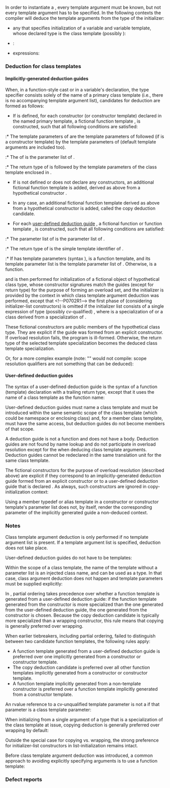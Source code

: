 {{title|Class template argument deduction (CTAD) {{mark since c++17}}}}
{{cpp/language/declarations/expressions/templates/navbar}}

In order to instantiate a {{rlp|class template}}, every template argument must be known, but not every template argument has to be specified. In the following contexts the compiler will deduce the template arguments from the type of the initializer:
* any {{rlp|declarations|declaration}} that specifies initialization of a variable and variable template, whose declared type is the class template (possibly {{rlp|cv|cv-qualified}}):
{{source|1=
std::pair p(2, 4.5);     // deduces to std::pair&lt;int, double&gt; p(2, 4.5);
std::tuple t(4, 3, 2.5); // same as auto t = std::make_tuple(4, 3, 2.5);
std::less l;             // same as std::less&lt;void&gt; l;
}}
* {{rlp|new|new-expressions}}:
{{source|1=
template&lt;class T&gt;
struct A
{
    A(T, T);
};

auto y = new A{1, 2}; // allocated type is A&lt;int&gt;
}}
* {{rlp|explicit cast|function-style cast}} expressions:
{{source|1=
auto lck = std::lock_guard(mtx);     // deduces to std::lock_guard&lt;std::mutex&gt;
std::copy_n(vi1, 3,
    std::back_insert_iterator(vi2)); // deduces to std::back_insert_iterator&lt;T&gt;,
                                     // where T is the type of the container vi2
std::for_each(vi.begin(), vi.end(),
    Foo([&amp;](int i) {...}));          // deduces to Foo&lt;T&gt;,
                                     // where T is the unique lambda type
}}
{{rrev|since=c++20|1=
* the type of a {{rlpsd|template parameters#Non-type template parameter}}:
{{source|1=
template&lt;class T&gt;
struct X
{
    constexpr X(T) {}
};

template&lt;X x&gt;
struct Y {};

Y&lt;0&gt; y; // OK, Y&lt;X&lt;int&gt;(0)&gt;
}}
}}

===Deduction for class templates===
{{anchor|Automatic deduction guides}}
====Implicitly-generated deduction guides====
When, in a function-style cast or in a variable's declaration, the type specifier consists solely
of the name of a primary class template {{tt|C}} (i.e., there is no accompanying template argument list), candidates for deduction are formed as follows:

* If {{tt|C}} is defined, for each constructor (or constructor template) {{tt|C{{sub|i}}}} declared in the named primary template, a fictional function template {{tt|F{{sub|i}}}}, is constructed, such that all following conditions are satisfied:
:* The template parameters of {{tt|F{{sub|i}}}} are the template parameters of {{tt|C}} followed (if {{tt|C{{sub|i}}}} is a constructor template) by the template parameters of {{tt|C{{sub|i}}}} (default template arguments are included too).
{{rrev|since=c++20|
:* The {{rlp|constraints|associated constraints}} of {{tt|F{{sub|i}}}} are the conjunction of the associated constraints of {{tt|C}} and the associated constraints of {{tt|C{{sub|i}}}}.
}}
:* The {{rlpsd|function#Parameter list}} of {{tt|F{{sub|i}}}} is the parameter list of {{tt|C{{sub|i}}}}.
:* The return type of {{tt|F{{sub|i}}}} is {{tt|C}} followed by the template parameters of the class template enclosed in {{tt|&lt;&gt;}}.

* If {{tt|C}} is not defined or does not declare any constructors, an additional fictional function template is added, derived as above from a hypothetical constructor {{tt|C()}}.

* In any case, an additional fictional function template derived as above from a hypothetical constructor {{tt|C(C)}} is added, called the copy deduction candidate.

* For each [[#User-defined deduction guides|user-defined deduction guide]] {{tt|G{{sub|i}}}}, a fictional function or function template {{tt|F{{sub|i}}}}, is constructed, such that all following conditions are satisfied:
:* The parameter list of {{tt|F{{sub|i}}}} is the parameter list of {{tt|G{{sub|i}}}}.
:* The return type of {{tt|F{{sub|i}}}} is the simple template identifier of {{tt|G{{sub|i}}}}.
:* If {{tt|G{{sub|i}}}} has template parameters (syntax {{v|2}}), {{tt|F{{sub|i}}}} is a function template, and its template parameter list is the template parameter list of {{tt|G{{sub|i}}}}. Otherwise, {{tt|F{{sub|i}}}} is a function.

{{rrev|since=c++20|1=
* In addition, if
:* {{tt|C}} is defined and satisfies the requirements of an {{rlp|aggregate initialization|aggregate type}} with the assumption that any dependent base class has no virtual functions or virtual base classes,
:* there are no user-defined deduction guides for {{tt|C}}, and
:* the variable is initialized from a non-empty list of initializers {{spar|arg1, arg2, ..., argn}} (which may use {{rlpsd|aggregate initialization#Designated initializer}}),
: an aggregate deduction candidate may be added. The parameter list of the aggregate deduction candidate is produced from the aggregate element types, as follows:
:* Let {{tt|e{{sub|i}}}} be the (possibly recursive) {{rlp|aggregate initialization|aggregate element}} that would be initialized from {{tt|arg{{sub|i}}}}, where
::* {{rlpsd|aggregate initialization#Brace elision}} is not considered for any aggregate element that has
:::* a {{rlp|dependent name#Dependent types|dependent}} non-array type,
:::* an array type with a {{rlp|dependent name#Value-dependent expressions|value-dependent}} bound, or
:::* an array type with a dependent array element type and {{tt|arg{{sub|i}}}} is a {{rlp|string literal}}{{mark unreviewed dr|cwg|2685}}
::* if {{tt|C}} (or its element that is itself an aggregate) has a base that is a {{rlp|parameter pack|pack expansion}}:
:::* if the pack expansion is a trailing aggregate element, it is considered to match all remaining elements of the initializer list;
:::* otherwise, the pack is considered to be empty.
:* If there is no such {{tt|e{{sub|i}}}}, the aggregate deduction candidate is not added.
:* Otherwise, determine the parameter list {{tt|T{{sub|1}}, T{{sub|2}}, ..., T{{sub|n}}}} of the aggregate deduction candidate as follows:
::* If {{tt|e{{sub|i}}}} is an array and {{tt|arg{{sub|i}}}} is a {{spar sep|braced-init-list}}, {{tt|T{{sub|i}}}} is an rvalue reference to the declared type of {{tt|e{{sub|i}}}}.
::* If {{tt|e{{sub|i}}}} is an array and {{tt|arg{{sub|i}}}} is a {{rlp|string literal}}, {{tt|T{{sub|i}}}} is an lvalue reference to the const-qualified declared type of {{tt|e{{sub|i}}}}.{{mark unreviewed dr|cwg|2681}}
::* Otherwise, {{tt|T{{sub|i}}}} is the declared type of {{tt|e{{sub|i}}}}.
::* If a pack was skipped because it is a non-trailing aggregate element, an additional parameter pack of the form {{tt|P{{sub|j}} ...}} is inserted in its original aggregate element position. (This will generally cause deduction to fail.)
::* If a pack is a trailing aggregate element, the trailing sequence of parameters corresponding to it is replaced by a single parameter of the form {{tt|T{{sub|n}} ...}}.
: The aggregate deduction candidate is a fictional function template derived as above from a hypothetical constructor {{tt|C(T{{sub|1}}, T{{sub|2}}, ..., T{{sub|n}})}}.

: During template argument deduction for the aggregate deduction candidate, the number of elements in a trailing parameter pack is only deduced from the number of remaining function arguments if it is not otherwise deduced.

{{source|1=
template&lt;class T&gt;
struct A
{
    T t;
    
    struct
    {
        long a, b;
    } u;
};

A a{1, 2, 3};
// aggregate deduction candidate:
//   template&lt;class T&gt;
//   A&lt;T&gt; F(T, long, long);

template&lt;class... Args&gt;
struct B : std::tuple&lt;Args...&gt;, Args... {};

B b{std::tuple&lt;std::any, std::string&gt;{}, std::any{}&lt;!-- --&gt;};
// aggregate deduction candidate:
//   template&lt;class... Args&gt;
//   B&lt;Args...&gt; F(std::tuple&lt;Args...&gt;, Args...);

// type of b is deduced as B&lt;std::any, std::string&gt;
}}
}}

{{rlp|template argument deduction|Template argument deduction}} and {{rlp|overload resolution}} is then performed for initialization of a fictional object of hypothetical class type, whose constructor signatures match the guides (except for return type) for the purpose of forming an overload set, and the initializer is provided by the context in which class template argument deduction was performed, except that &lt;!--P0702R1--&gt; the first phase of {{rlpsd|overload resolution#List-initialization}} (considering initializer-list constructors) is omitted if the initializer list consists of a single expression of type (possibly cv-qualified) {{tt|U}}, where {{tt|U}} is a specialization of {{tt|C}} or a class derived from a specialization of {{tt|C}}.

These fictional constructors are public members of the hypothetical class type. They are explicit if the guide was formed from an explicit constructor. If overload resolution fails, the program is ill-formed. Otherwise, the return type of the selected {{tt|F}} template specialization becomes the deduced class template specialization.

{{source|1=
template&lt;class T&gt;
struct UniquePtr
{
    UniquePtr(T* t);
};

UniquePtr dp{new auto(2.0)};

// One declared constructor:
// C1: UniquePtr(T*);

// Set of implicitly-generated deduction guides:

// F1: template&lt;class T&gt;
//     UniquePtr&lt;T&gt; F(T* p);

// F2: template&lt;class T&gt; 
//     UniquePtr&lt;T&gt; F(UniquePtr&lt;T&gt;); // copy deduction candidate

// imaginary class to initialize:
// struct X
// {
//     template&lt;class T&gt;
//     X(T* p);         // from F1
//     
//     template&lt;class T&gt;
//     X(UniquePtr&lt;T&gt;); // from F2
// };

// direct-initialization of an X object
// with "new double(2.0)" as the initializer
// selects the constructor that corresponds to the guide F1 with T = double
// For F1 with T=double, the return type is UniquePtr&lt;double&gt;

// result:
// UniquePtr&lt;double&gt; dp{new auto(2.0)}
}}

Or, for a more complex example (note: "{{tt|S::N}}" would not compile: scope resolution qualifiers are not something that can be deduced):
{{source|1=
template&lt;class T&gt;
struct S
{
    template&lt;class U&gt;
    struct N
    {
        N(T);
        N(T, U);
        
        template&lt;class V&gt;
        N(V, U);
    };
};

S&lt;int&gt;::N x{2.0, 1};

// the implicitly-generated deduction guides are (note that T is already known to be int)

// F1: template&lt;class U&gt;
//     S&lt;int&gt;::N&lt;U&gt; F(int);

// F2: template&lt;class U&gt;
//     S&lt;int&gt;::N&lt;U&gt; F(int, U);

// F3: template&lt;class U, class V&gt;
//     S&lt;int&gt;::N&lt;U&gt; F(V, U);

// F4: template&lt;class U&gt;
//     S&lt;int&gt;::N&lt;U&gt; F(S&lt;int&gt;::N&lt;U&gt;); (copy deduction candidate)

// Overload resolution for direct-list-init with "{2.0, 1}" as the initializer
// chooses F3 with U=int and V=double.
// The return type is S&lt;int&gt;::N&lt;int&gt;

// result:
// S&lt;int&gt;::N&lt;int&gt; x{2.0, 1};
}}

====User-defined deduction guides====
The syntax of a user-defined deduction guide is the syntax of a function (template) declaration with a trailing return type, except that it uses the name of a class template as the function name:
{{sdsc begin}}
{{sdsc|num=1|{{spar optional|explicit}} {{spar|template-name}} {{ttb|(}} {{spar|parameter-list}} {{ttb|)}} {{ttb|-&gt;}} {{spar|simple-template-id}} {{spar optional|requires-clause}} {{ttb|;}}}}
{{sdsc|num=2|{{ttb|template &lt;}}{{spar sep|template-parameter-list}}{{ttb|&gt;}} {{spar optional|requires-clause}}&lt;br&gt;{{spar optional|explicit}} {{spar|template-name}} {{ttb|(}} {{spar|parameter-list}} {{ttb|)}} {{ttb|-&gt;}} {{spar|simple-template-id}} {{spar optional|requires-clause}} {{ttb|;}}}}
{{sdsc end}}

{{par begin}}
{{par|{{spar|template-parameter-list}}|a non-empty comma-separated list of {{rlp|template parameters}}}}
{{par|{{spar|explicit}}|an {{rlp|explicit|{{tt|explicit}} specifier}}}}
{{par|{{spar|template-name}}|the name of the class template whose arguments are to be deduced}}
{{par|{{spar|parameter-list}}|a (possibly empty) {{rlpsd|function#Parameter list}}}}
{{par|{{spar|simple-template-id}}|a {{rlp|templates#Template identifiers|simple template identifier}}}}
{{par|{{spar|requires-clause}}|{{mark since c++20}} a {{rlp|constraints#Requires clauses|{{c/core|requires}} clause}}}}
{{par end}}


{{rrev|since=c++20|
The parameters of user-defined deduction guides cannot have placeholder types: the {{rlpsd|function template#Abbreviated function template}} syntax is not allowed.
}}

User-defined deduction guides must name a class template and must be introduced within the same semantic scope of the class template (which could be namespace or enclosing class) and, for a member class template, must have the same access, but deduction guides do not become members of that scope.

A deduction guide is not a function and does not have a body. Deduction guides are not found by name lookup and do not participate in overload resolution except for the {{rlp|overload resolution#Best viable function|overload resolution against other deduction guides}} when deducing class template arguments. Deduction guides cannot be redeclared in the same translation unit for the same class template.

{{source|1=
// declaration of the template
template&lt;class T&gt;
struct container
{
    container(T t) {}
    
    template&lt;class Iter&gt;
    container(Iter beg, Iter end);
};

// additional deduction guide
template&lt;class Iter&gt;
container(Iter b, Iter e) -&gt; container&lt;typename std::iterator_traits&lt;Iter&gt;::value_type&gt;;

// uses
container c(7); // OK: deduces T=int using an implicitly-generated guide
std::vector&lt;double&gt; v = {/* ... */};
auto d = container(v.begin(), v.end()); // OK: deduces T=double
container e{5, 6}; // Error: there is no std::iterator_traits&lt;int&gt;::value_type
}}

The fictional constructors for the purpose of overload resolution (described above) are explicit if they correspond to an implicitly-generated deduction guide formed from an explicit constructor or to a user-defined deduction guide that is declared {{rlp|explicit}}. As always, such constructors are ignored in copy-initialization context:
{{source|1=
template&lt;class T&gt;
struct A
{
    explicit A(const T&amp;, ...) noexcept; // #1
    A(T&amp;&amp;, ...);                        // #2
};

int i;
A a1 = {i, i}; // error: cannot deduce from rvalue reference in #2,
               // and #1 is explicit, and not considered in copy-initialization.
A a2{i, i};    // OK, #1 deduces to A&lt;int&gt; and also initializes
A a3{0, i};    // OK, #2 deduces to A&lt;int&gt; and also initializes
A a4 = {0, i}; // OK, #2 deduces to A&lt;int&gt; and also initializes

template&lt;class T&gt;
A(const T&amp;, const T&amp;) -&gt; A&lt;T&amp;&gt;; // #3

template&lt;class T&gt;
explicit A(T&amp;&amp;, T&amp;&amp;)  -&gt; A&lt;T&gt;;  // #4

A a5 = {0, 1}; // error: #3 deduces to A&lt;int&amp;&gt;
               // and #1 &amp; #2 result in same parameter constructors.
A a6{0, 1};    // OK, #4 deduces to A&lt;int&gt; and #2 initializes
A a7 = {0, i}; // error: #3 deduces to A&lt;int&amp;&gt;
A a8{0, i};    // error: #3 deduces to A&lt;int&amp;&gt;
}}

Using a member typedef or alias template in a constructor or constructor template's parameter list does not, by itself, render the corresponding parameter of the implicitly generated guide a non-deduced context.

{{source|1=
template&lt;class T&gt;
struct B
{
    template&lt;class U&gt;
    using TA = T;
    
    template&lt;class U&gt;
    B(U, TA&lt;U&gt;); // #1
};

// Implicit deduction guide generated from #1 is the equivalent of
//     template&lt;class T, class U&gt;
//     B(U, T) -&gt; B&lt;T&gt;;
// rather than
//     template&lt;class T, class U&gt;
//     B(U, typename B&lt;T&gt;::template TA&lt;U&gt;) -&gt; B&lt;T&gt;;
// which would not have been deducible

B b{(int*)0, (char*)0}; // OK, deduces B&lt;char*&gt;
}}

{{rrev|since=c++20|1=
===Deduction for alias templates===
When a function-style cast or declaration of a variable uses the name of an alias template {{tt|A}} without an argument list as the type specifier, where {{tt|A}} is defined as an alias of {{tt|B&lt;ArgList&gt;}}, the scope of {{tt|B}} is non-dependent, and {{tt|B}} is either a class template or a similarly-defined alias template, deduction will proceed in the same way as for class templates, except that the guides are instead generated from the guides of {{tt|B}}, as follows:

* For each guide {{tt|f}} of {{tt|B}}, deduce the template arguments of the return type of {{tt|f}} from {{tt|B&lt;ArgList&gt;}} using {{rlp|template argument deduction}}, except that deduction does not fail if some arguments are not deduced. If deduction fails for another reason, proceed with an empty set of deduced template arguments.{{mark unreviewed dr|cwg|2664}}
* Substitute the result of above deduction into {{tt|f}}, if substitution fails, no guide is produced; otherwise, let {{tt|g}} denote the result of substitution, a guide {{tt|f'}} is formed, such that
:* The parameter types and the return type of {{tt|f'}} are the same as {{tt|g}}
:* If {{tt|f}} is a template, {{tt|f'}} is a function template whose template parameter list consists of all the template parameters of {{tt|A}} (including their default template arguments) that appear in the above deductions or (recursively) in their default template arguments, followed by the template parameters of {{tt|f}} that were not deduced (including their default template arguments); otherwise ({{tt|f}} is not a template), {{tt|f'}} is a function
:* The associated {{rlp|constraints}} of {{tt|f'}} are the conjunction of the associated constraints of {{tt|g}} and a constraint that is satisfied if and only if the arguments of {{tt|A}} are deducible from the result type

{{source|1=
template&lt;class T&gt;
class unique_ptr
{
    /* ... */
};

template&lt;class T&gt;
class unique_ptr&lt;T[]&gt;
{
    /* ... */
};

template&lt;class T&gt;
unique_ptr(T*) -&gt; unique_ptr&lt;T&gt;;   // #1

template&lt;class T&gt;
unique_ptr(T*) -&gt; unique_ptr&lt;T[]&gt;; // #2

template&lt;class T&gt;
concept NonArray = !std::is_array_v&lt;T&gt;;

template&lt;NonArray A&gt;
using unique_ptr_nonarray = unique_ptr&lt;A&gt;;

template&lt;class A&gt;
using unique_ptr_array = unique_ptr&lt;A[]&gt;;

// generated guide for unique_ptr_nonarray:

// from #1 (deduction of unique_ptr&lt;T&gt; from unique_ptr&lt;A&gt; yields T = A):
// template&lt;class A&gt;
//     requires(argument_of_unique_ptr_nonarray_is_deducible_from&lt;unique_ptr&lt;A&gt;&gt;)
// auto F(A*) -&gt; unique_ptr&lt;A&gt;;

// from #2 (deduction of unique_ptr&lt;T[]&gt; from unique_ptr&lt;A&gt; yields nothing):&lt;!--GCC (as of 18/Jan/2020) ICEs here --&gt;
// template&lt;class T&gt;
//     requires(argument_of_unique_ptr_nonarray_is_deducible_from&lt;unique_ptr&lt;T[]&gt;&gt;)
// auto F(T*) -&gt; unique_ptr&lt;T[]&gt;;

// where argument_of_unique_ptr_nonarray_is_deducible_from can be defined as

// template&lt;class&gt;
// class AA;

// template&lt;NonArray A&gt;
// class AA&lt;unique_ptr_nonarray&lt;A&gt;&gt; {};

// template&lt;class T&gt;
// concept argument_of_unique_ptr_nonarray_is_deducible_from =
//     requires { sizeof(AA&lt;T&gt;); };

// generated guide for unique_ptr_array:

// from #1 (deduction of unique_ptr&lt;T&gt; from unique_ptr&lt;A[]&gt; yields T = A[]):
// template&lt;class A&gt;
//     requires(argument_of_unique_ptr_array_is_deducible_from&lt;unique_ptr&lt;A[]&gt;&gt;)
// auto F(A(*)[]) -&gt; unique_ptr&lt;A[]&gt;;

// from #2 (deduction of unique_ptr&lt;T[]&gt; from unique_ptr&lt;A[]&gt; yields T = A):
// template&lt;class A&gt;
//     requires(argument_of_unique_ptr_array_is_deducible_from&lt;unique_ptr&lt;A[]&gt;&gt;)
// auto F(A*) -&gt; unique_ptr&lt;A[]&gt;;

// where argument_of_unique_ptr_array_is_deducible_from can be defined as

// template&lt;class&gt;
// class BB;

// template&lt;class A&gt;
// class BB&lt;unique_ptr_array&lt;A&gt;&gt; {};

// template&lt;class T&gt;
// concept argument_of_unique_ptr_array_is_deducible_from =
//     requires { sizeof(BB&lt;T&gt;); };

// Use:
unique_ptr_nonarray p(new int); // deduced to unique_ptr&lt;int&gt;
// deduction guide generated from #1 returns unique_ptr&lt;int&gt;
// deduction guide generated from #2 returns unique_ptr&lt;int[]&gt;, which is ignored because
//   argument_of_unique_ptr_nonarray_is_deducible_from&lt;unique_ptr&lt;int[]&gt;&gt; is unsatisfied

unique_ptr_array q(new int[42]); // deduced to unique_ptr&lt;int[]&gt;
// deduction guide generated from #1 fails (cannot deduce A in A(*)[] from new int[42])
// deduction guide generated from #2 returns unique_ptr&lt;int[]&gt;
}}
}}

===Notes===
Class template argument deduction is only performed if no template argument list is present. If a template argument list is specified, deduction does not take place.
{{source|1=
std::tuple t1(1, 2, 3);                // OK: deduction
std::tuple&lt;int, int, int&gt; t2(1, 2, 3); // OK: all arguments are provided

std::tuple&lt;&gt; t3(1, 2, 3);    // Error: no matching constructor in tuple&lt;&gt;.
                             //        No deduction performed.
std::tuple&lt;int&gt; t4(1, 2, 3); // Error
}}

{{rrev|until=c++20|1=
Class template argument deduction of aggregates typically requires user-defined deduction guides:
{{source|1=
template&lt;class A, class B&gt;
struct Agg
{
    A a;
    B b;
};
// implicitly-generated guides are formed from default, copy, and move constructors

template&lt;class A, class B&gt;
Agg(A a, B b) -&gt; Agg&lt;A, B&gt;;
// ^ This deduction guide can be implicitly generated in C++20

Agg agg{1, 2.0}; // deduced to Agg&lt;int, double&gt; from the user-defined guide

template&lt;class... T&gt;
array(T&amp;&amp;... t) -&gt; array&lt;std::common_type_t&lt;T...&gt;, sizeof...(T)&gt;;
auto a = array{1, 2, 5u}; // deduced to array&lt;unsigned, 3&gt; from the user-defined guide
}}
}}

User-defined deduction guides do not have to be templates:
{{source|1=
template&lt;class T&gt;
struct S
{
    S(T);
};
S(char const*) -&gt; S&lt;std::string&gt;;

S s{"hello"}; // deduced to S&lt;std::string&gt;
}}

Within the scope of a class template, the name of the template without a parameter list is an injected class name, and can be used as a type. In that case, class argument deduction does not happen and template parameters must be supplied explicitly:
{{source|
template&lt;class T&gt;
struct X
{
    X(T) {}
    
    template&lt;class Iter&gt;
    X(Iter b, Iter e) {}

    template&lt;class Iter&gt;
    auto foo(Iter b, Iter e)
    {
        return X(b, e); // no deduction: X is the current X&lt;T&gt;
    }

    template&lt;class Iter&gt;
    auto bar(Iter b, Iter e)
    {
        return X&lt;typename Iter::value_type&gt;(b, e); // must specify what we want
    }

    auto baz()
    {
        return ::X(0); // not the injected-class-name; deduced to be X&lt;int&gt;
    }
};
}}

In {{rlp|overload resolution#Best viable function|overload resolution}}, partial ordering takes precedence over whether a function template is generated from a user-defined deduction guide: if the function template generated from the constructor is more specialized than the one generated from the user-defined deduction guide, the one generated from the constructor is chosen. Because the copy deduction candidate is typically more specialized than a wrapping constructor, this rule means that copying is generally preferred over wrapping.

{{source|1=
template&lt;class T&gt;
struct A
{
    A(T, int*);     // #1
    A(A&lt;T&gt;&amp;, int*); // #2
    
    enum { value };
};

template&lt;class T, int N = T::value&gt;
A(T&amp;&amp;, int*) -&gt; A&lt;T&gt;; //#3

A a{1, 0}; // uses #1 to deduce A&lt;int&gt; and initializes with #1
A b{a, 0}; // uses #2 (more specialized than #3) to deduce A&lt;int&gt; and initializes with #2
}}

When earlier tiebreakers, including partial ordering, failed to distinguish between two candidate function templates, the following rules apply:
* A function template generated from a user-defined deduction guide is preferred over one implicitly generated from a constructor or constructor template.
* The copy deduction candidate is preferred over all other function templates implicitly generated from a constructor or constructor template.
* A function template implicitly generated from a non-template constructor is preferred over a function template implicitly generated from a constructor template.
{{source|1=
template&lt;class T&gt;
struct A
{
    using value_type = T;
    
    A(value_type); // #1
    A(const A&amp;);   // #2
    A(T, T, int);  // #3
    
    template&lt;class U&gt;
    A(int, T, U);  // #4
};                 // #5, the copy deduction candidate A(A);

A x(1, 2, 3); // uses #3, generated from a non-template constructor

template&lt;class T&gt;
A(T) -&gt; A&lt;T&gt;; // #6, less specialized than #5

A a(42); // uses #6 to deduce A&lt;int&gt; and #1 to initialize
A b = a; // uses #5 to deduce A&lt;int&gt; and #2 to initialize

template&lt;class T&gt;
A(A&lt;T&gt;) -&gt; A&lt;A&lt;T&gt;&gt;; // #7, as specialized as #5

A b2 = a; // uses #7 to deduce A&lt;A&lt;int&gt;&gt; and #1 to initialize
}}

An rvalue reference to a cv-unqualified template parameter is not a {{rlp|template argument deduction|forwarding reference}} if that parameter is a class template parameter:
{{source|1=
template&lt;class T&gt;
struct A
{
    template&lt;class U&gt;
    A(T&amp;&amp;, U&amp;&amp;, int*); // #1: T&amp;&amp; is not a forwarding reference
                       //     U&amp;&amp; is a forwarding reference
    
    A(T&amp;&amp;, int*);      // #2: T&amp;&amp; is not a forwarding reference
};

template&lt;class T&gt;
A(T&amp;&amp;, int*) -&gt; A&lt;T&gt;; // #3: T&amp;&amp; is a forwarding reference

int i, *ip;
A a{i, 0, ip};  // error, cannot deduce from #1
A a0{0, 0, ip}; // uses #1 to deduce A&lt;int&gt; and #1 to initialize
A a2{i, ip};    // uses #3 to deduce A&lt;int&amp;&gt; and #2 to initialize
}}

When initializing from a single argument of a type that is a specialization of the class template at issue, copying deduction is generally preferred over wrapping by default:

{{source|1=
std::tuple t1{1};  //std::tuple&lt;int&gt;
std::tuple t2{t1}; //std::tuple&lt;int&gt;, not std::tuple&lt;std::tuple&lt;int&gt;&gt;

std::vector v1{1, 2};   // std::vector&lt;int&gt;
std::vector v2{v1};     // std::vector&lt;int&gt;, not std::vector&lt;std::vector&lt;int&gt;&gt; (P0702R1)
std::vector v3{v1, v2}; // std::vector&lt;std::vector&lt;int&gt;&gt;
}}

Outside the special case for copying vs. wrapping, the strong preference for initializer-list constructors in list-initialization remains intact.

{{source|1=
std::vector v1{1, 2}; // std::vector&lt;int&gt;

std::vector v2(v1.begin(), v1.end()); // std::vector&lt;int&gt;
std::vector v3{v1.begin(), v1.end()}; // std::vector&lt;std::vector&lt;int&gt;::iterator&gt;
}}

Before class template argument deduction was introduced, a common approach to avoiding explicitly specifying arguments is to use a function template:

{{source|1=
std::tuple p1{1, 1.0};             //std::tuple&lt;int, double&gt;, using deduction
auto p2 = std::make_tuple(1, 1.0); //std::tuple&lt;int, double&gt;, pre-C++17
}}
{{ftm begin|std=1|comment=1|core=1}}
{{ftm|std=C++17|value=201703L|__cpp_deduction_guides|Template argument deduction for class templates|rowspan="2"}}
{{ftm|std=C++20|value=201907L|-|CTAD for aggregates and aliases}}
{{ftm end}}

===Defect reports===
{{dr list begin}}
{{dr list item|wg=cwg|dr=2376|std=C++17|before=CTAD would be performed even if the type of the variable declared is&lt;br&gt;different from the class template whose arguments will be deduced|after=do not perform&lt;br&gt;CTAD in this case}}
{{dr list item|wg=cwg|dr=2628|std=C++20|before=implicit deduction guides did not propagate constraints|after=propogate constraints}}
{{dr list item|wg=cwg|dr=2697|std=C++20|before=it was unclear whether the abbreviated function template&lt;br&gt;syntax is allowed in user-defined deduction guides|after=prohibited}}
{{dr list item|wg=cwg|dr=2707|std=C++20|before=deduction guides could not have a trailing {{c/core|requires}} clause|after=they can}}
{{dr list item|wg=cwg|dr=2714|std=C++17|before=implicit deduction guides did not consider&lt;br&gt;the default aguments of constructors|after=consider them}}
{{dr list item|wg=cwg|dr=2913|std=C++20|before=the resolution of {{cwg|2707}} made the deduction guide&lt;br&gt;syntax inconsistent with the function declaration syntax|after=adjusted the syntax}}
{{dr list item|paper=P0702R1|std=C++17|before=an initializer-list constructor can pre-empt the&lt;br&gt;copy deduction candidate, resulting in wrapping|after=initializer-list phase&lt;br&gt;skipped when copying}}
{{dr list end}}

{{langlinks|de|es|ja|ru|zh}}